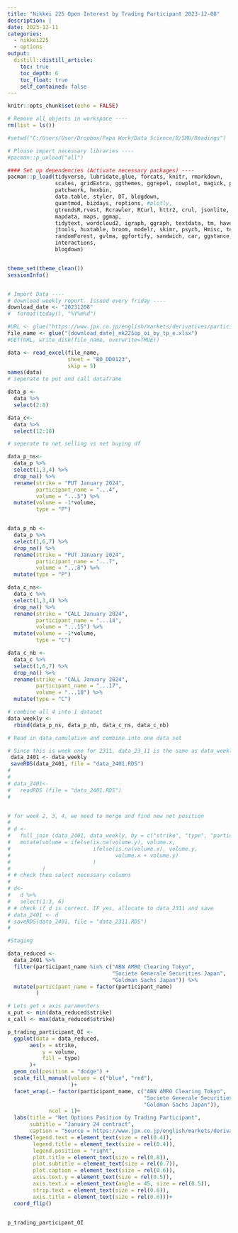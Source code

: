 ```yaml
---
title: "Nikkei 225 Open Interest by Trading Participant 2023-12-08"
description: |
date: 2023-12-11
categories:
  - nikkei225
  - options
output:
  distill::distill_article:
    toc: true
    toc_depth: 6
    toc_float: true    
    self_contained: false
---
```



```r
knitr::opts_chunk$set(echo = FALSE)
```

```r


# Remove all objects in workspace ----
rm(list = ls())

#setwd("C:/Users/User/Dropbox/Papa Work/Data Science/R/SMU/Readings")

# Please import necessary libraries ----
#pacman::p_unload("all")

#### Set up dependencies (Activate necessary packages) ----
pacman::p_load(tidyverse, lubridate,glue, forcats, knitr, rmarkdown,
               scales, gridExtra, ggthemes, ggrepel, cowplot, magick, plotrix, 
               patchwork, hexbin,
               data.table, styler, DT, blogdown,
               quantmod, bizdays, roptions, #plotly,
               gtrendsR,rvest, Rcrawler, RCurl, httr2, crul, jsonlite, RSelenium, httr,
               mapdata, maps, ggmap,
               tidytext, wordcloud2, igraph, ggraph, textdata, tm, haven, readxl,
               jtools, huxtable, broom, modelr, skimr, psych, Hmisc, texreg, GGally,
               randomForest, gvlma, ggfortify, sandwich, car, ggstance, broom.mixed,
               interactions,
               blogdown)


theme_set(theme_clean())
sessionInfo()


# Import Data ----
# download weekly report. Issued every friday ----
download_date <- "20231208"
#  format(today(), "%Y%m%d")

#URL <- glue("https://www.jpx.co.jp/english/markets/derivatives/participant-volume/o4sio7000000346f-att/{download_date}_volume_by_participant_whole_day.xlsx")
file_name <- glue("{download_date}_nk225op_oi_by_tp_e.xlsx")
#GET(URL, write_disk(file_name, overwrite=TRUE))

data <- read_excel(file_name,
                   sheet = "BO_DD0123",
                   skip = 5)
names(data)
# seperate to put and call dataframe

data_p <-
  data %>% 
  select(2:8)

data_c<-
  data %>% 
  select(12:18)

# seperate to net selling vs net buying df

data_p_ns<-
  data_p %>% 
  select(1,3,4) %>% 
  drop_na() %>% 
  rename(strike = "PUT January 2024",
         participant_name = "...4",
         volume = "...5") %>% 
  mutate(volume = -1*volume,
         type = "P")


data_p_nb <-
  data_p %>% 
  select(1,6,7) %>% 
  drop_na() %>% 
  rename(strike = "PUT January 2024",
         participant_name = "...7",
         volume = "...8") %>% 
  mutate(type = "P")

data_c_ns<-
  data_c %>% 
  select(1,3,4) %>% 
  drop_na() %>% 
  rename(strike = "CALL January 2024",
         participant_name = "...14",
         volume = "...15") %>% 
  mutate(volume = -1*volume,
         type = "C")

data_c_nb <-
  data_c %>% 
  select(1,6,7) %>% 
  drop_na() %>% 
  rename(strike = "CALL January 2024",
         participant_name = "...17",
         volume = "...18") %>% 
  mutate(type = "C")

# combine all 4 into 1 dataset
data_weekly <-
  rbind(data_p_ns, data_p_nb, data_c_ns, data_c_nb)

# Read in data_cumulative and combine into one data set

# Since this is week one for 2311, data_23_11 is the same as data_weekly
 data_2401 <- data_weekly
 saveRDS(data_2401, file = "data_2401.RDS")
# 
# 
# data_2401<-
#   readRDS (file = "data_2401.RDS")
# 


# for week 2, 3, 4, we need to merge and find new net position
# 
# d <-
#   full_join (data_2401, data_weekly, by = c("strike", "type", "participant_name")) %>% 
#   mutate(volume = ifelse(is.na(volume.y), volume.x, 
#                          ifelse(is.na(volume.x), volume.y, 
#                                 volume.x + volume.y)
#                          )
#          )
# # check then select necessary columns
# 
# d<-
#   d %>% 
#   select(1:3, 6)
# # check if d is correct. IF yes, allocate to data_2311 and save
# data_2401 <- d
# saveRDS(data_2401, file = "data_2311.RDS")
# 

#Staging

data_reduced <-
  data_2401 %>% 
  filter(participant_name %in% c("ABN AMRO Clearing Tokyo",
                                 "Societe Generale Securities Japan",
                                 "Goldman Sachs Japan")) %>%
  mutate(participant_name = factor(participant_name)
         )

# Lets get x axis paramenters
x_put <- min(data_reduced$strike)
x_call <- max(data_reduced$strike)

p_trading_participant_OI <-
  ggplot(data = data_reduced,
       aes(x = strike,
           y = volume,
           fill = type)
       )+
  geom_col(position = "dodge") +
  scale_fill_manual(values = c("blue", "red"),
                    )+
  facet_wrap(.~ factor(participant_name, c("ABN AMRO Clearing Tokyo",
                                           "Societe Generale Securities Japan",
                                           "Goldman Sachs Japan")),
             ncol = 1)+
  labs(title = "Net Options Position by Trading Participant",
       subtitle = "January 24 contract",
       caption = "Source = https://www.jpx.co.jp/english/markets/derivatives/participant-volume/index.html")+
  theme(legend.text = element_text(size = rel(0.4)),
        legend.title = element_text(size = rel(0.4)),
        legend.position = "right",
        plot.title = element_text(size = rel(0.8)),
        plot.subtitle = element_text(size = rel(0.7)),
        plot.caption = element_text(size = rel(0.6)),
        axis.text.y = element_text(size = rel(0.5)),
        axis.text.x = element_text(angle = 45, size = rel(0.5)),
        strip.text = element_text(size = rel(0.6)),
        axis.title = element_text(size = rel(0.6)))+
  coord_flip()
 
```
```r
p_trading_participant_OI
```

